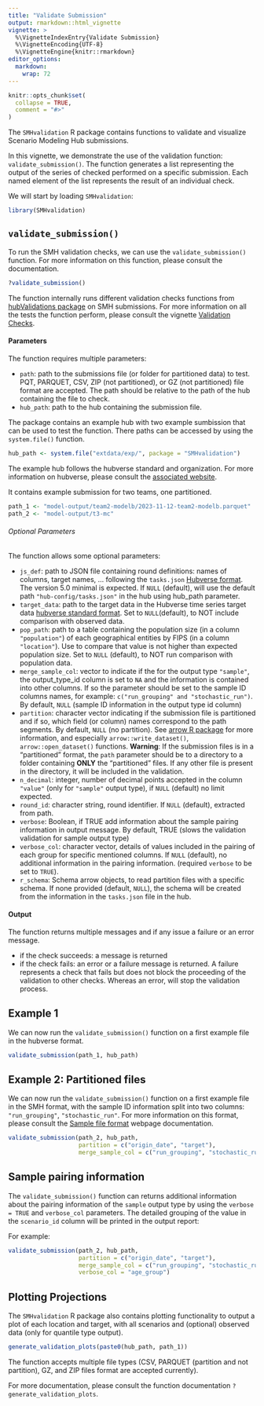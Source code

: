 ```yaml
---
title: "Validate Submission"
output: rmarkdown::html_vignette
vignette: >
  %\VignetteIndexEntry{Validate Submission}
  %\VignetteEncoding{UTF-8}
  %\VignetteEngine{knitr::rmarkdown}
editor_options:
  markdown:
    wrap: 72
---
```


```r
knitr::opts_chunk$set(
  collapse = TRUE,
  comment = "#>"
)
```

The `SMHvalidation` R package contains functions to validate and visualize
Scenario Modeling Hub submissions.

In this vignette, we demonstrate the use of the validation function:
`validate_submission()`. The function generates a list representing the
output of the series of checked performed on a specific submission. Each named 
element of the list represents the result of an individual check.

We will start by loading `SMHvalidation`:

```r
library(SMHvalidation)
```

## `validate_submission()`

To run the SMH validation checks, we can use the `validate_submission()`
function. For more information on this function, please consult the
documentation.

```r
?validate_submission()
```

The function internally runs different validation checks
functions from 
[hubValidations package](https://hubverse-org.github.io/hubValidations/) on
SMH submissions.
For more information on all the tests the function perform, please
consult the vignette [Validation Checks](validation-checks.html).

#### Parameters

The function requires multiple parameters:

-   `path`: path to the submissions file (or folder for partitioned data) 
    to test. PQT, PARQUET, CSV, ZIP (not partitioned), or GZ (not partitioned) 
    file format are accepted. The path should be relative to the path of the hub
    containing the file to check.
-    `hub_path`:  path to the hub containing the submission file.

The package contains an example hub with two example sumbission that can be 
used to test the function. There paths can be accessed by using the 
`system.file()` function. 

```r
hub_path <- system.file("extdata/exp/", package = "SMHvalidation")
```

The example hub follows the hubverse standard and organization. For more 
information on hubverse, please consult the 
[associated website](https://hubverse.io/en/latest/user-guide/hub-structure.html).

It contains example submission for two teams, one partitioned. 
```r
path_1 <- "model-output/team2-modelb/2023-11-12-team2-modelb.parquet"
path_2 <- "model-output/t3-mc"
```

###### Optional Parameters
  
The function allows some optional parameters:

-   `js_def`: path to JSON file containing round definitions: names of columns,
    target names, ... following the `tasks.json`
    [Hubverse format](https://hubdocs.readthedocs.io/en/latest/user-guide/hub-config.html#hub-model-task-configuration-tasks-json-file). The version 5.0 minimal is expected. If 
    `NULL` (default), will use the default path `"hub-config/tasks.json"` in 
    the hub using hub_path parameter.
-   `target_data`: path to the target data in the Hubverse time series target 
    data 
    [hubverse standard format](https://hubverse.io/en/latest/user-guide/target-data.html). 
    Set to `NULL `(default), to NOT include comparison with observed data.
-   `pop_path`: path to a table containing the population size (in a column 
    `"population"`) of each  geographical entities by FIPS (in a column 
    `"location"`). Use to compare that value is not higher than expected 
    population size. Set to `NULL` (default), to NOT run comparison with 
    population data.
-   `merge_sample_col`: vector to indicate if the for the output type 
    `"sample"`, the output_type_id column is set to `NA` and the information is 
    contained into other columns. If so the parameter should be set to the 
    sample ID columns names, for example: 
    `⁠c("run_grouping" and "stochastic_run")`⁠.
    By default, `NULL` (sample ID information in the output type id column)
-   `partition`: character vector indicating if the submission file is
    partitioned and if so, which field (or column) names correspond to the path
    segments. By default, `NULL` (no partition). See
    [arrow R package](https://arrow.apache.org/docs/r/) for more information,
    and especially `arrow::write_dataset()`, `arrow::open_dataset()` functions.
    **Warning**: If the submission files is in a "partitioned" format, 
    the `path` parameter should be to a directory to a folder containing 
    **ONLY** the "partitioned" files. If any other file is present in the 
    directory, it will be included in the validation.
-   `n_decimal`: integer, number of decimal points accepted in the column
    `"value"` (only for `"sample"` output type), if `NULL` (default) no limit
    expected.
-   `round_id`: character string, round identifier. If `NULL` (default), 
    extracted from path.
-   `verbose`: Boolean, if TRUE add information about the sample pairing 
    information in output message. By default, TRUE (slows the validation 
    validation for sample output type)
-   `verbose_col`: character vector, details of values included in the pairing
    of each group for specific mentioned columns. If `NULL` (default), no
    additional information in the pairing information. (required `verbose` to be
    set to `TRUE`).
-   `r_schema`: Schema arrow objects, to read partition files with a specific 
    schema. If none provided (default, `NULL`), the schema will be created 
    from the information in the `tasks.json` file in the hub. 

#### Output

The function returns multiple messages and if any issue a failure or 
an error message.

-   if the check succeeds: a message is returned
-   if the check fails: an error or a failure message is returned. A failure 
    represents a check that fails but does not block the proceeding of the 
    validation to other checks. Whereas an error, will stop the validation 
    process. 

## Example 1

We can now run the `validate_submission()` function on a first example
file in the hubverse format.

```r
validate_submission(path_1, hub_path)
```

## Example 2: Partitioned files

We can now run the `validate_submission()` function on a first example
file in the SMH format, with the sample ID information split into two columns:
`"run_grouping"`, `"stochastic_run"`. For more information on this format,
please consult the 
[Sample file format](https://scenariomodelinghub.org/documentation/sample_format.html)
webpage documentation.

```r
validate_submission(path_2, hub_path, 
                    partition = c("origin_date", "target"),
                    merge_sample_col = c("run_grouping", "stochastic_run"))
```

## Sample pairing information

The `validate_submission()` function can returns additional information about
the pairing information of the `sample` output type by using the 
`verbose = TRUE` and `verbose_col` parameters. 
The detailed grouping of the value in the `scenario_id` column will be printed 
in the output report:

For example:
```r
validate_submission(path_2, hub_path, 
                    partition = c("origin_date", "target"),
                    merge_sample_col = c("run_grouping", "stochastic_run"),
                    verbose_col = "age_group")
```


## Plotting Projections

The `SMHvalidation` R package also contains plotting functionality to
output a plot of each location and target, with all scenarios and (optional)
observed data (only for quantile type output).

```r
generate_validation_plots(paste0(hub_path, path_1))
```

The function accepts multiple file types (CSV, PARQUET (partition and not
partition), GZ, and ZIP files format are accepted currently). 

For more documentation, please consult the function documentation
`?generate_validation_plots`.
